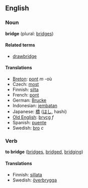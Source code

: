 ==English==
=== Noun ===
'''bridge''' (plural: [[bridges]])

==== Related terms ====
*[[drawbridge]]

==== Translations ====
*[[Breton]]: [[pont]] ''m'' -où
*Czech: [[most]]
*Finnish: [[silta]]
*French: [[pont]]
*German: [[Brucke]]
*Indonesian: [[jembatan]]
*Japanese: [[橋]] ([[はし]], hashi)
*[[Old English]]: [[brycg]] ''f''
*Spanish: [[puente]]
*Swedish: [[bro]] ''c''

===Verb===
'''to bridge''' ([[bridges]], [[bridged]], [[bridging]])

====Translations====
*Finnish: [[sillata]]
*Swedish: [[överbrygga]] <!---??--->
